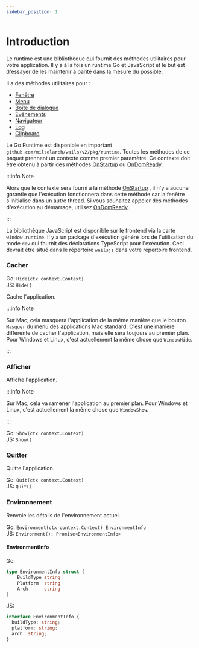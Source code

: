 ```yaml
---
sidebar_position: 1
---
```


# Introduction

Le runtime est une bibliothèque qui fournit des méthodes utilitaires pour votre application. Il y a à la fois un runtime Go et JavaScript et le but est d'essayer de les maintenir à parité dans la mesure du possible.

Il a des méthodes utilitaires pour :

- [Fenêtre](window.mdx)
- [Menu](menu.mdx)
- [Boîte de dialogue](dialog.mdx)
- [Événements](events.mdx)
- [Navigateur](browser.mdx)
- [Log](log.mdx)
- [Clipboard](clipboard.mdx)

Le Go Runtime est disponible en important `github.com/milselarch/wails/v2/pkg/runtime`. Toutes les méthodes de ce paquet prennent un contexte comme premier paramètre. Ce contexte doit être obtenu à partir des méthodes [OnStartup](../options.mdx#onstartup) ou [OnDomReady](../options.mdx#ondomready).

:::info Note

Alors que le contexte sera fourni à la méthode [OnStartup](../options.mdx#onstartup) , il n'y a aucune garantie que l'exécution fonctionnera dans cette méthode car la fenêtre s'initialise dans un autre thread. Si vous souhaitez appeler des méthodes d'exécution au démarrage, utilisez [OnDomReady](../options.mdx#ondomready).

:::

La bibliothèque JavaScript est disponible sur le frontend via la carte `window.runtime`. Il y a un package d'exécution généré lors de l'utilisation du mode `dev` qui fournit des déclarations TypeScript pour l'exécution. Ceci devrait être situé dans le répertoire `wailsjs` dans votre répertoire frontend.

### Cacher

Go: `Hide(ctx context.Context)`<br/> JS: `Hide()`

Cache l'application.

:::info Note

Sur Mac, cela masquera l'application de la même manière que le bouton `Masquer` du menu des applications Mac standard. C'est une manière différente de cacher l'application, mais elle sera toujours au premier plan. Pour Windows et Linux, c'est actuellement la même chose que `WindowHide`.

:::

### Afficher

Affiche l'application.

:::info Note

Sur Mac, cela va ramener l'application au premier plan. Pour Windows et Linux, c'est actuellement la même chose que `WindowShow`.

:::

Go: `Show(ctx context.Context)`<br/> JS: `Show()`

### Quitter

Quitte l'application.

Go: `Quit(ctx context.Context)`<br/> JS: `Quit()`

### Environnement

Renvoie les détails de l'environnement actuel.

Go: `Environment(ctx context.Context) EnvironmentInfo`<br/> JS: `Environment(): Promise<EnvironmentInfo>`

#### EnvironmentInfo

Go:

```go
type EnvironmentInfo struct {
    BuildType string
    Platform  string
    Arch      string
}
```

JS:

```ts
interface EnvironmentInfo {
  buildType: string;
  platform: string;
  arch: string;
}
```
